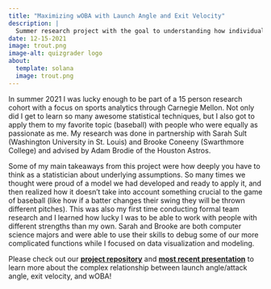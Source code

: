 ```yaml
---
title: "Maximizing wOBA with Launch Angle and Exit Velocity"
description: |
  Summer research project with the goal to understanding how individual MLB players should swing to maximize their weighted OBP. 
date: 12-15-2021
image: trout.png
image-alt: quizgrader logo
about:
  template: solana
  image: trout.png
---
```


In summer 2021 I was lucky enough to be part of a 15 person research cohort with a focus on sports analytics through Carnegie Mellon. Not only did I get to learn so many awesome statistical techniques, but I also got to apply them to my favorite topic (baseball) with people who were equally as passionate as me. My research was done in partnership with Sarah Sult (Washington University in St. Louis) and Brooke Coneeny (Swarthmore College) and advised by Adam Brodie of the Houston Astros.

Some of my main takeaways from this project were how deeply you have to think as a statistician about underlying assumptions. So many times we thought were proud of a model we had developed and ready to apply it, and then realized how it doesn't take into account something crucial to the game of baseball (like how if a batter changes their swing they will be thrown different pitches). This was also my first time conducting formal team research and I learned how lucky I was to be able to work with people with different strengths than my own. Sarah and Brooke are both computer science majors and were able to use their skills to debug some of our more complicated functions while I focused on data visualization and modeling. 

Please check out our [**project repository**](https://github.com/sarahsult/cmsacamp_baseball_project) and [**most recent presentation**](https://sarahsult.github.io/cmsacamp_baseball_project/Presentations/CMSAConference%20Presentation/CMSAConference_presentation.html#1) to learn more about the complex relationship between launch angle/attack angle, exit velocity, and wOBA! 